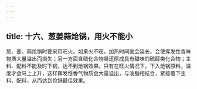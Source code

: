 ```yaml
---
---
---
```

title: 十六、葱姜蒜炝锅，用火不能小
---




葱、姜、蒜炝锅时要采用旺火。如果火不旺，加热时间就会延长，会使挥发性香味物质大量溢出而损失；另一方面含硫化合物易还原成具有甜味的硫醇类化合物；主料、配料不能及时下锅，达不到炝锅效果。只有在旺火情况下，下入炝锅原料，温度才会马上上升，这样挥发性香气物质会大量溢出，与油脂相结合，紧接着下主料、配料，从而达到炝锅最佳效果。